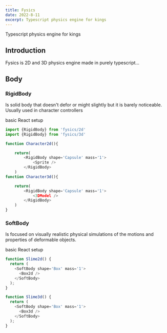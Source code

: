 ---
title: Fysics
date: 2022-8-11
excerpt: Typescript physics engine for kings
---

Typescript physics engine for kings

## Introduction

Fysics is 2D and 3D physics engine made in purely typescript...

## Body

### RigidBody

Is solid body that doesn't defor or might slightly but it is barely noticeable.
Usually used in character controllers

basic React setup

```ts
import {RigidBody} from 'fysics/2d'
import {RigidBody} from 'fysics/3d'

function Character2d(){

    return(
        <RigidBody shape='Capsule' mass='1'>
            <Sprite />
        </RigidBody>
    )
function Character3d(){

    return(
        <RigidBody shape='Capsule' mass='1'>
            <3DModel />
        </RigidBody>
    )
}

```

### SoftBody

Is focused on visually realistic physical simulations of the motions and properties of deformable objects.

basic React setup

```ts
function Slime2d() {
  return (
    <SoftBody shape='Box' mass='1'>
      <Box2d />
    </SoftBody>
  );
}

function Slime3d() {
  return (
    <SoftBody shape='Box' mass='1'>
      <Box3d />
    </SoftBody>
  );
}
```
